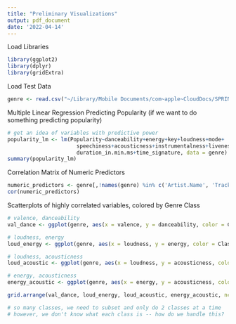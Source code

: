 ```yaml
---
title: "Preliminary Visualizations"
output: pdf_document
date: '2022-04-14'
---
```


Load Libraries
```r
library(ggplot2)
library(dplyr)
library(gridExtra)
```

Load Test Data
```r
genre <- read.csv("~/Library/Mobile Documents/com~apple~CloudDocs/SPRING2022/DATA498A/DATA498/train.csv")
```

Multiple Linear Regression Predicting Popularity (if we want to do something predicting popularity)
```r
# get an idea of variables with predictive power
popularity_lm <- lm(Popularity~danceability+energy+key+loudness+mode+
                      speechiness+acousticness+instrumentalness+liveness+valence+tempo+
                      duration_in.min.ms+time_signature, data = genre)
summary(popularity_lm)
```

Correlation Matrix of Numeric Predictors 
```r
numeric_predictors <- genre[,!names(genre) %in% c('Artist.Name', 'Track.Name', 'Class')]
cor(numeric_predictors) 
```

Scatterplots of highly correlated variables, colored by Genre Class
```r
# valence, danceability 
val_dance <- ggplot(genre, aes(x = valence, y = danceability, color = Class)) + geom_point()

# loudness, energy
loud_energy <- ggplot(genre, aes(x = loudness, y = energy, color = Class)) + geom_point()

# loudness, acousticness 
loud_acoustic <- ggplot(genre, aes(x = loudness, y = acousticness, color = Class)) + geom_point()

# energy, acousticness 
energy_acoustic <- ggplot(genre, aes(x = energy, y = acousticness, color = Class)) + geom_point()

grid.arrange(val_dance, loud_energy, loud_acoustic, energy_acoustic, ncol = 2)

# so many classes, we need to subset and only do 2 classes at a time 
# however, we don't know what each class is -- how do we handle this?
```

